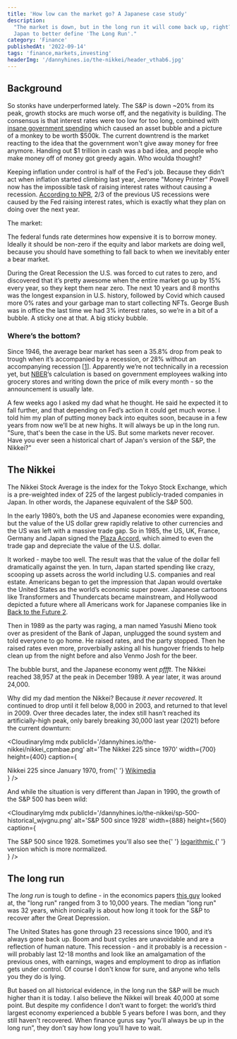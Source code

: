 ```yaml
---
title: 'How low can the market go? A Japanese case study'
description:
  "The market is down, but in the long run it will come back up, right? We look to late '80s
  Japan to better define 'The Long Run'."
category: 'Finance'
publishedAt: '2022-09-14'
tags: 'finance,markets,investing'
headerImg: '/dannyhines.io/the-nikkei/header_vthab6.jpg'
---
```


<CloudinaryImg
  mdx
  publicId='/dannyhines.io/the-nikkei/header_vthab6.jpg'
  alt='Header'
  width={5919}
  height={3946}
/>

## Background

So stonks have underperformed lately. The S&P is down ~20% from its peak, growth stocks are
much worse off, and the negativity is building. The consensus is that interest rates were
too low for too long, combined with
[insane government spending](https://fred.stlouisfed.org/series/M1SL) which caused an asset
bubble and a picture of a monkey to be worth $500k. The current downtrend is the market
reacting to the idea that the government won't give away money for free anymore. Handing out
$1 trillion in cash was a bad idea, and people who make money off of money got greedy again.
Who woulda thought?

Keeping inflation under control is half of the Fed's job. Because they didn’t act when
inflation started climbing last year, Jerome "Money Printer" Powell now has the impossible
task of raising interest rates without causing a recession.
[According to NPR](https://www.npr.org/2022/07/24/1112770581/inflation-recession-soft-landing-rates-jobs-fed),
2/3 of the previous US recessions were caused by the Fed raising interest rates, which is
exactly what they plan on doing over the next year.

The market:

<CloudinaryImg
  mdx
  publicId='/dannyhines.io/the-nikkei/i-can-go-lower_riockd.gif'
  alt='I can go lower meme'
  width={500}
  height={278}
/>

The federal funds rate determines how expensive it is to borrow money. Ideally it should be
non-zero if the equity and labor markets are doing well, because you should have something
to fall back to when we inevitably enter a bear market.

During the Great Recession the U.S. was forced to cut rates to zero, and discovered that
it’s pretty awesome when the entire market go up by 15% every year, so they kept them near
zero. The next 10 years and 8 months was the longest expansion in U.S. history, followed by
Covid which caused more 0% rates and your garbage man to start collecting NFTs. George Bush
was in office the last time we had 3% interest rates, so we’re in a bit of a bubble. A
sticky one at that. A big sticky bubble.

<CloudinaryImg
  mdx
  publicId='/dannyhines.io/the-nikkei/fed-funds-rate_ns6gj5.png'
  alt='Fed Funds rate since 1965'
  width={1167}
  height={436}
/>

### Where’s the bottom?

Since 1946, the average bear market has seen a 35.8% drop from peak to trough when it’s
accompanied by a recession, or 28% without an accompanying recession
[[1](https://www.wellsfargo.com/investment-institute/investment-strategy-report/)].
Apparently we’re not technically in a recession yet, but [NBER](https://www.nber.org/)’s
calculation is based on government employees walking into grocery stores and writing down
the price of milk every month - so the announcement is usually late.

A few weeks ago I asked my dad what he thought. He said he expected it to fall further, and
that depending on Fed’s action it could get much worse. I told him my plan of putting money
back into equites soon, because in a few years from now we’ll be at new highs. It will
always be up in the long run. "Sure, that's been the case in the US. But some markets never
recover. Have you ever seen a historical chart of Japan's version of the S&P, the Nikkei?”

## **The Nikkei**

The Nikkei Stock Average is the index for the Tokyo Stock Exchange, which is a pre-weighted
index of 225 of the largest publicly-traded companies in Japan. In other words, the Japanese
equivalent of the S&P 500.

In the early 1980’s, both the US and Japanese economies were expanding, but the value of the
US dollar grew rapidly relative to other currencies and the US was left with a massive trade
gap. So in 1985, the US, UK, France, Germany and Japan signed the
[Plaza Accord](https://en.wikipedia.org/wiki/Plaza_Accord), which aimed to even the trade
gap and depreciate the value of the U.S. dollar.

<MdxRow>
  <MdxCol>
    <CloudinaryImg
      mdx
      publicId='/dannyhines.io/the-nikkei/us-japan-trade-gap_w7y8nb.png'
      alt='US Japan trade deficit'
      width={590}
      height={354}
      caption='U.S. trade deficit from 1980-86'
    />
  </MdxCol>
  <MdxCol>
    <CloudinaryImg
      mdx
      publicId='/dannyhines.io/the-nikkei/us-yen_phnbv7.png'
      alt='US Yen exchange rate'
      width={590}
      height={354}
      caption='U.S. / Yen exchange rate from 1980-86'
    />
  </MdxCol>
</MdxRow>

It worked - maybe too well. The result was that the value of the dollar fell dramatically
against the yen. In turn, Japan started spending like crazy, scooping up assets across the
world including U.S. companies and real estate. Americans began to get the impression that
Japan would overtake the United States as the world’s economic super power. Japanese
cartoons like Transformers and Thundercats became mainstream, and Hollywood depicted a
future where all Americans work for Japanese companies like in
[Back to the Future 2](https://www.youtube.com/watch?v=UlEFqR4SaVA).

<CloudinaryImg
  mdx
  publicId='/dannyhines.io/the-nikkei/japan-buying-spree_tm6e5y.png'
  alt='Japan buying spree'
  width={1691}
  height={756}
/>

Then in 1989 as the party was raging, a man named Yasushi Mieno took over as president of
the Bank of Japan, unplugged the sound system and told everyone to go home. He raised rates,
and the party stopped. Then he raised rates even more, proverbially asking all his hungover
friends to help clean up from the night before and also Venmo Josh for the beer.

The bubble burst, and the Japanese economy went _pffft_. The Nikkei reached 38,957 at the
peak in December 1989. A year later, it was around 24,000.

Why did my dad mention the Nikkei? Because _it never recovered_. It continued to drop until
it fell below 8,000 in 2003, and returned to that level in 2009. Over three decades later,
the index still hasn’t reached its artificially-high peak, only barely breaking 30,000 last
year (2021) before the current downturn:

<CloudinaryImg
  mdx
  publicId='/dannyhines.io/the-nikkei/nikkei_cpmbae.png'
  alt='The Nikkei 225 since 1970'
  width={700}
  height={400}
  caption={
    <figcaption>
      Nikkei 225 since January 1970, from{' '}
      <a href='https://commons.wikimedia.org/wiki/File:Nikkei_225(1970-).svg'>Wikimedia</a>
    </figcaption>
  }
/>

And while the situation is very different than Japan in 1990, the growth of the S&P 500 has
been wild:

<CloudinaryImg
  mdx
  publicId='/dannyhines.io/the-nikkei/sp-500-historical_wjvgnu.png'
  alt='S&P 500 since 1928'
  width={888}
  height={560}
  caption={
    <figcaption>
      The S&P 500 since 1928. Sometimes you'll also see the{' '}
      <a href='https://www.macrotrends.net/2324/sp-500-historical-chart-data'>
        logarithmic
      </a>{' '}
      version which is more normalized.
    </figcaption>
  }
/>

## The long run

The _long run_ is tough to define - in the economics papers
[this guy](https://blogs.worldbank.org/impactevaluations/how-long-long-run) looked at, the
"long run" ranged from 3 to 10,000 years. The median "long run" was 32 years, which
ironically is about how long it took for the S&P to recover after the Great Depression.

The United States has gone through 23 recessions since 1900, and it’s always gone back up.
Boom and bust cycles are unavoidable and are a reflection of human nature. This recession -
and it probably is a recession - will probably last 12-18 months and look like an
amalgamation of the previous ones, with earnings, wages and employment to drop as inflation
gets under control. Of course I don't know for sure, and anyone who tells you they do is
lying.

But based on all historical evidence, in the long run the S&P will be much higher than it is
today. I also believe the Nikkei will break 40,000 at some point. But despite my confidence
I don’t want to forget: the world’s third largest economy experienced a bubble 5 years
before I was born, and they still haven't recovered. When finance gurus say "you'll always
be up in the long run”, they don’t say how long you’ll have to wait.

